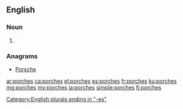 ==English==

===Noun===
{{head|en|noun plural form}}

# {{plural of|porch|lang=en}}

===Anagrams===
* [[Porsche#English|Porsche]]

[[Category:English plurals ending in "-es"]]

[[ar:porches]]
[[ca:porches]]
[[el:porches]]
[[es:porches]]
[[fr:porches]]
[[ku:porches]]
[[mg:porches]]
[[my:porches]]
[[ja:porches]]
[[simple:porches]]
[[fi:porches]]